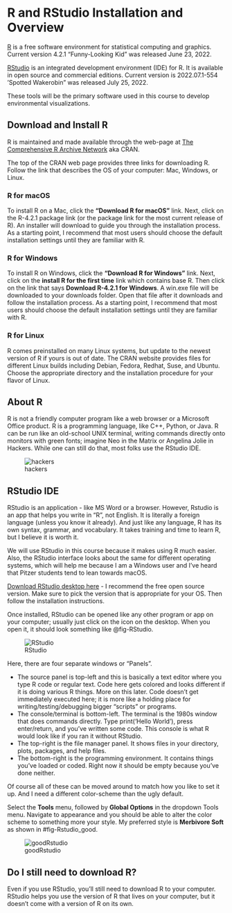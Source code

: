 # R and RStudio Installation and Overview {#sec-appendix-tools}

[R](https://www.r-project.org/) is a free software environment for statistical computing and graphics.  
Current version 4.2.1 "Funny-Looking Kid" was released June 23, 2022.

[RStudio](https://www.rstudio.com/products/rstudio/#rstudio-desktop) is an integrated development environment (IDE) for R. It is available in open source and commercial editions.  Current version is 2022.07.1-554 'Spotted Wakerobin" was released July 25, 2022.

These tools will be the primary software used in this course to develop environmental visualizations.  

## Download and Install R

R is maintained and made available through the web-page at [The Comprehensive R Archive Network](https://cran.r-project.org/) aka CRAN.

The top of the CRAN web page provides three links for downloading R.  Follow the link that describes the OS of your computer: Mac, Windows, or Linux.

### R for macOS

To install R on a Mac, click the **“Download R for macOS”** link. Next, click on the R-4.2.1 package link (or the package link for the most current release of R). An installer will download to guide you through the installation process. As a starting point, I recommend that most users should choose the default installation settings until they are familiar with R.

### R for Windows

To install R on Windows, click the **"Download R for Windows"** link. Next, click on the **install R for the first time** link which contains base R. Then click on the link that says **Download R-4.2.1 for Windows**.  A win.exe file will be downloaded to your downloads folder.  Open that file after it downloads and follow the installation process. As a starting point, I recommend that most users should choose the default installation settings until they are familiar with R.    

### R for Linux

R comes preinstalled on many Linux systems, but update to the newest version of R if yours is out of date.  The CRAN website provides files for different Linux builds including Debian, Fedora, Redhat, Suse, and Ubuntu. Choose the appropriate directory and the installation procedure for your flavor of Linux.   

## About R

R is not a friendly computer program like a web browser or a Microsoft Office product. R is a programming language, like C++, Python, or Java. R can be run like an old-school UNIX terminal, writing commands directly onto monitors with green fonts; imagine Neo in the Matrix or Angelina Jolie in Hackers. While one can still do that, most folks use the RStudio IDE.

![hackers](images/hackers.jpg)

## RStudio IDE

RStudio is an application - like MS Word or a browser.  However, Rstudio is an app that helps you write in "R", not English.  It is literally a foreign language (unless you know it already). And just like any language, R has its own syntax, grammar, and vocabulary.  It takes training and time to learn R, but I believe it is worth it.

We will use RStudio in this course because it makes using R much easier. Also, the RStudio interface looks about the same for different operating systems, which will help me because I am a Windows user and I've heard that Pitzer students tend to lean towards macOS.

[Download RStudio desktop here](https://www.rstudio.com/products/rstudio/download/#download) - I recommend the free open source version. Make sure to pick the version that is appropriate for your OS. Then follow the installation instructions.  

Once installed, RStudio can be opened like any other program or app on your computer; usually just click on the icon on the desktop.  When you open it, it should look something like @fig-RStudio. 

![RStudio](images/RStudio.png){#fig-RStudio}

Here, there are four separate windows or "Panels".

* The source panel is top-left and this is basically a text editor where you type R code or regular text. Code here gets colored and looks different if it is doing various R things. More on this later. Code doesn't get immediately executed here; it is more like a holding place for writing/testing/debugging bigger "scripts" or programs.
* The console/terminal is bottom-left. The terminal is the 1980s window that does commands directly. Type print('Hello World'), press enter/return, and you've written some code. This console is what R would look like if you ran it without RStudio.
* The top-right is the file manager panel.  It shows files in your directory, plots, packages, and help files.
* The bottom-right is the programming environment.  It contains things you've loaded or coded. Right now it should be empty because you've done neither.

Of course all of these can be moved around to match how you like to set it up.  And I need a different color-scheme than the ugly default.  

Select the **Tools** menu, followed by **Global Options** in the dropdown Tools menu. Navigate to appearance and you should be able to alter the color scheme to something more your style. My preferred style is **Merbivore Soft** as shown in #fig-Rstudio_good.  

![goodRstudio](images/Rstudio_good.png){#fig-goodRStudio}

::: callout-tip
## Do I still need to download R?

Even if you use RStudio, you'll still need to download R to your computer. RStudio helps you use the version of R that lives on your computer, but it doesn't come with a version of R on its own.
:::

